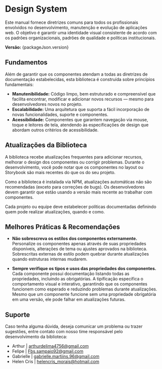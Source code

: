 
<Meta title="Introdução" />

# Design System

Este manual fornece diretrizes comuns para todos os profissionais envolvidos no desenvolvimento, manutenção e evolução de aplicações web. 
O objetivo é garantir uma identidade visual consistente de acordo com os padrões organizacionais, padrões de qualidade e políticas institucionais.


**Versão:** {packageJson.version}

## Fundamentos

Além de garantir que os componentes atendam a todas as diretrizes de documentação estabelecidas, esta biblioteca é construída sobre princípios fundamentais:

- **Manutenibilidade:** Código limpo, bem estruturado e compreensível que facilita encontrar, modificar e adicionar novos recursos — mesmo para desenvolvedores novos no projeto.
- **Escalabilidade:** Uma arquitetura que suporta a fácil incorporação de novas funcionalidades, suporte e componentes.
- **Acessibilidade:** Componentes que garantem navegação via mouse, toque e leitores de tela, atendendo às especificações de design que abordam outros critérios de acessibilidade.

## Atualizações da Biblioteca

A biblioteca recebe atualizações frequentes para adicionar recursos, melhorar o design dos componentes ou corrigir problemas. 
Durante o desenvolvimento, você pode notar que os componentes no layout ou Storybook são mais recentes do que os do seu projeto.

Como a biblioteca é instalada via NPM, atualizações automáticas não são recomendadas (exceto para correções de bugs). 
Os desenvolvedores devem garantir que estão usando a versão mais recente ao trabalhar com componentes.

Cada projeto ou equipe deve estabelecer políticas documentadas definindo quem pode realizar atualizações, quando e como.

## Melhores Práticas & Recomendações

- **Não sobrescreva os estilos dos componentes externamente.** Personalize os componentes apenas através de suas propriedades disponíveis, 
alterações de tema ou ajustes aprovados na biblioteca. Sobrescritas externas de estilo podem quebrar durante atualizações quando estruturas internas mudarem.

- **Sempre verifique os tipos e usos das propriedades dos componentes.** Cada componente possui documentação listando todas as propriedades, 
incluindo as obrigatórias. A tipificação especifica o comportamento visual e interativo, garantindo que os componentes funcionem como esperado e reduzindo problemas durante atualizações. 
Mesmo que um componente funcione sem uma propriedade obrigatória em uma versão, ele pode falhar em atualizações futuras.

## Suporte

Caso tenha alguma dúvida, deseja comunicar um problema ou trazer sugestões, entre contato com nosso time responsável pelo desenvolvimento da biblioteca:

- Arthur | [arthurdelima4756@gmail.com](mailto:arthurdelima4756@gmail.com)
- Felipe | [Fbs.sampaio92@gmail.com](mailto:Fbs.sampaio92@gmail.com)
- Gabrielle | [gabrielle.martiins.96@gmail.com](mailto:gabrielle.martiins.96@gmail.com)
- Helen Cris | [helencris_morais@hotmail.com](mailto:helencris_morais@hotmail.com)
